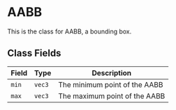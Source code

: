 
# AABB

This is the class for AABB, a bounding box.

## Class Fields

| Field | Type | Description |
|-------|------|-------------|
| `min` | `vec3` | The minimum point of the AABB |
| `max` | `vec3` | The maximum point of the AABB |